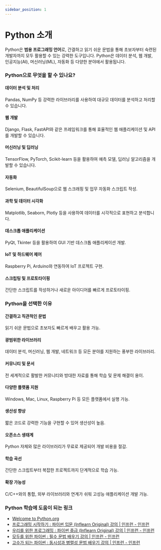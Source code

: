 ```yaml
---
sidebar_position: 1
---
```


# Python 소개

Python은 **범용 프로그래밍 언어**로, 간결하고 읽기 쉬운 문법을 통해 초보자부터 숙련된 개발자까지 모두 활용할 수 있는 강력한 도구입니다. Python은 데이터 분석, 웹 개발, 인공지능(AI), 머신러닝(ML), 자동화 등 다양한 분야에서 활용됩니다.

### Python으로 무엇을 할 수 있나요?

#### 데이터 분석 및 처리

Pandas, NumPy 등 강력한 라이브러리를 사용하여 대규모 데이터를 분석하고 처리할 수 있습니다.

#### 웹 개발

Django, Flask, FastAPI와 같은 프레임워크를 통해 효율적인 웹 애플리케이션 및 API를 개발할 수 있습니다.

#### 머신러닝 및 딥러닝

TensorFlow, PyTorch, Scikit-learn 등을 활용하여 예측 모델, 딥러닝 알고리즘을 개발할 수 있습니다.

#### 자동화

Selenium, BeautifulSoup으로 웹 스크래핑 및 업무 자동화 스크립트 작성.

#### 과학 및 데이터 시각화

Matplotlib, Seaborn, Plotly 등을 사용하여 데이터를 시각적으로 표현하고 분석합니다.

#### 데스크톱 애플리케이션

PyQt, Tkinter 등을 활용하여 GUI 기반 데스크톱 애플리케이션 개발.

#### IoT 및 하드웨어 제어

Raspberry Pi, Arduino와 연동하여 IoT 프로젝트 구현.

#### 스크립팅 및 프로토타이핑

간단한 스크립트를 작성하거나 새로운 아이디어를 빠르게 프로토타이핑.

### Python을 선택한 이유

#### 간결하고 직관적인 문법

읽기 쉬운 문법으로 초보자도 빠르게 배우고 활용 가능.

#### 광범위한 라이브러리

데이터 분석, 머신러닝, 웹 개발, 네트워크 등 모든 분야를 지원하는 풍부한 라이브러리.

#### 커뮤니티 및 문서

전 세계적으로 활발한 커뮤니티와 방대한 자료를 통해 학습 및 문제 해결이 용이.

#### 다양한 플랫폼 지원

Windows, Mac, Linux, Raspberry Pi 등 모든 플랫폼에서 실행 가능.

#### 생산성 향상

짧은 코드로 강력한 기능을 구현할 수 있어 생산성이 높음.

#### 오픈소스 생태계

Python 자체와 많은 라이브러리가 무료로 제공되어 개발 비용을 절감.

#### 학습 곡선

간단한 스크립트부터 복잡한 프로젝트까지 단계적으로 학습 가능.

#### 확장 가능성

C/C++와의 통합, 외부 라이브러리와 연계가 쉬워 고성능 애플리케이션 개발 가능.

### Python 학습에 도움이 되는 링크

- [Welcome to Python.org](https://www.python.org/)
- [프로그래밍 시작하기 : 파이썬 입문 (Inflearn Original) 강의 | 인프런 - 인프런](https://www.inflearn.com/course/%ED%94%84%EB%A1%9C%EA%B7%B8%EB%9E%98%EB%B0%8D-%ED%8C%8C%EC%9D%B4%EC%8D%AC-%EC%9E%85%EB%AC%B8-%EC%9D%B8%ED%94%84%EB%9F%B0-%EC%98%A4%EB%A6%AC%EC%A7%80%EB%84%90)
- [우리를 위한 프로그래밍 : 파이썬 중급 (Inflearn Original) 강의 | 인프런 - 인프런](https://www.inflearn.com/course/%ED%94%84%EB%A1%9C%EA%B7%B8%EB%9E%98%EB%B0%8D-%ED%8C%8C%EC%9D%B4%EC%8D%AC-%EC%A4%91%EA%B8%89-%EC%9D%B8%ED%94%84%EB%9F%B0-%EC%98%A4%EB%A6%AC%EC%A7%80%EB%84%90)
- [모두를 위한 파이썬 : 필수 문법 배우기 강의 | 인프런 - 인프런](https://www.inflearn.com/course/%ED%94%84%EB%A1%9C%EA%B7%B8%EB%9E%98%EB%B0%8D-%ED%8C%8C%EC%9D%B4%EC%8D%AC-%EC%A4%91%EA%B3%A0%EA%B8%89)
- [고수가 되는 파이썬 : 동시성과 병렬성 문법 배우기 강의 | 인프런 - 인프런](https://www.inflearn.com/course/%ED%94%84%EB%A1%9C%EA%B7%B8%EB%9E%98%EB%B0%8D-%ED%8C%8C%EC%9D%B4%EC%8D%AC-%EC%99%84%EC%84%B1-%EC%9D%B8%ED%94%84%EB%9F%B0-%EC%98%A4%EB%A6%AC%EC%A7%80%EB%84%90)
